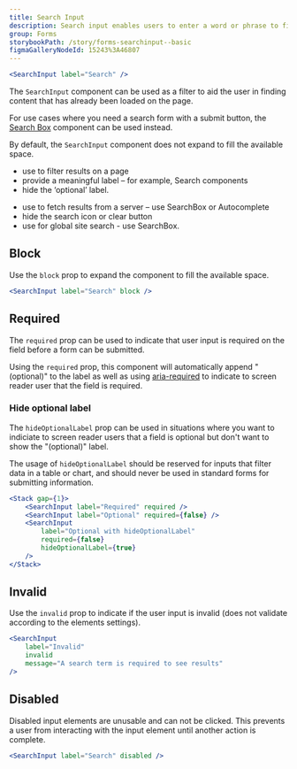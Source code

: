 ```yaml
---
title: Search Input
description: Search input enables users to enter a word or phrase to find relevant content.
group: Forms
storybookPath: /story/forms-searchinput--basic
figmaGalleryNodeId: 15243%3A46807
---
```


```jsx live
<SearchInput label="Search" />
```

The `SearchInput` component can be used as a filter to aid the user in finding content that has already been loaded on the page.

For use cases where you need a search form with a submit button, the [Search Box](/components/search-box) component can be used instead.

By default, the `SearchInput` component does not expand to fill the available space.

<DoHeading />

- use to filter results on a page
- provide a meaningful label – for example, Search components
- hide the ‘optional’ label.

<DontHeading />

- use to fetch results from a server – use SearchBox or Autocomplete
- hide the search icon or clear button
- use for global site search - use SearchBox.

## Block

Use the `block` prop to expand the component to fill the available space.

```jsx live
<SearchInput label="Search" block />
```

## Required

The `required` prop can be used to indicate that user input is required on the field before a form can be submitted.

Using the `required` prop, this component will automatically append "(optional)" to the label as well as using [aria-required](https://developer.mozilla.org/en-US/docs/Web/Accessibility/ARIA/Attributes/aria-required) to indicate to screen reader user that the field is required.

### Hide optional label

The `hideOptionalLabel` prop can be used in situations where you want to indiciate to screen reader users that a field is optional but don't want to show the "(optional)" label.

The usage of `hideOptionalLabel` should be reserved for inputs that filter data in a table or chart, and should never be used in standard forms for submitting information.

```jsx live
<Stack gap={1}>
	<SearchInput label="Required" required />
	<SearchInput label="Optional" required={false} />
	<SearchInput
		label="Optional with hideOptionalLabel"
		required={false}
		hideOptionalLabel={true}
	/>
</Stack>
```

## Invalid

Use the `invalid` prop to indicate if the user input is invalid (does not validate according to the elements settings).

```jsx live
<SearchInput
	label="Invalid"
	invalid
	message="A search term is required to see results"
/>
```

## Disabled

Disabled input elements are unusable and can not be clicked. This prevents a user from interacting with the input element until another action is complete.

```jsx live
<SearchInput label="Search" disabled />
```
